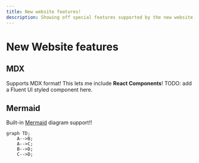 ```yaml
---
title: New website features!
description: Showing off special features supported by the new website build. This should probably be removed before checking in...
---
```


# New Website features

## MDX

Supports MDX format! This lets me include <b>React Components</b>!
TODO: add a Fluent UI styled component here.

## Mermaid

Built-in [Mermaid](https://mermaid.js.org/) diagram support!!

```mermaid
graph TD;
    A-->B;
    A-->C;
    B-->D;
    C-->D;
```
